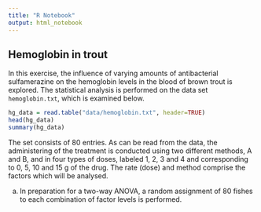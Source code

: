 ```yaml
---
title: "R Notebook"
output: html_notebook
---
```


## Hemoglobin in trout

In this exercise, the influence of varying amounts of antibacterial sulfamerazine on the hemoglobin levels in the blood of brown trout is explored. The statistical analysis is performed on the data set `hemoglobin.txt`, which is examined below.

```r
hg_data = read.table("data/hemoglobin.txt", header=TRUE)
head(hg_data)
summary(hg_data)
```

The set consists of 80 entries. As can be read from the data, the administering of the treatment is conducted using two different methods, A and B, and in four types of doses, labeled 1, 2, 3 and 4 and corresponding to 0, 5, 10 and 15 g of the drug. The rate (dose) and method comprise the factors which will be analysed.

a) In preparation for a two-way ANOVA, a random assignment of 80 fishes to each combination of factor levels is performed. 
```r

```
